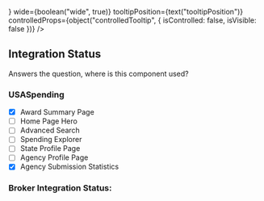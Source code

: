 

<Meta
    title="Tooltip Wrapper"
    component={TooltipWrapper}
    decorators={[withKnobs]}
/>

<Preview>
    <Story name="Tooltip Wrapper">
        <div className="story__container tooltip-story">
            <TooltipWrapper
                icon="info"
                tooltipComponent={<Tooltip />}
                wide={boolean("wide", true)}
                tooltipPosition={text("tooltipPosition")}
                controlledProps={object("controlledTooltip", {
                    isControlled: false,
                    isVisible: false
                })} />
        </div>
    </Story>
</Preview>

<Props of={TooltipWrapper} />

## Integration Status
Answers the question, where is this component used?

### USASpending
- [x] Award Summary Page
- [ ] Home Page Hero
- [ ] Advanced Search
- [ ] Spending Explorer
- [ ] State Profile Page
- [ ] Agency Profile Page
- [x] Agency Submission Statistics

### Broker Integration Status:
